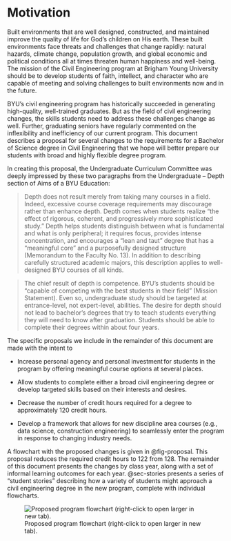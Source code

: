 # Motivation {.unnumbered}

Built environments that are well designed, constructed, and maintained improve the quality of life for God’s children on His earth. These built environments face threats and challenges that change rapidly: natural hazards, climate change, population growth, and global economic and political conditions all at times threaten human happiness and well-being. The mission of the Civil Engineering program at Brigham Young University should be to develop students of faith, intellect, and character who are capable of meeting and solving challenges to built environments now and in the future. 
 
BYU’s civil engineering program has historically succeeded in generating high-quality, well-trained graduates. But as the field of civil engineering changes, the skills students need to address these challenges change as well. Further, graduating seniors have regularly commented on the inflexibility and inefficiency of our current program. This document describes a proposal for several changes to the requirements for a Bachelor of Science degree in Civil Engineering that we hope will better prepare our students with broad and highly flexible degree program. 
 
In creating this proposal, the Undergraduate Curriculum Committee was deeply impressed by these two paragraphs from the Undergraduate – Depth section of Aims of a BYU Education: 

> Depth does not result merely from taking many courses in a field. Indeed, excessive course coverage requirements may discourage rather than enhance depth. Depth comes when students realize "the effect of rigorous, coherent, and progressively more sophisticated study." Depth helps students distinguish between what is fundamental and what is only peripheral; it requires focus, provides intense concentration, and encourages a "lean and taut" degree that has a "meaningful core" and a purposefully designed structure (Memorandum to the Faculty No. 13). In addition to describing carefully structured academic majors, this description applies to well-designed BYU courses of all kinds.  

> The chief result of depth is competence. BYU's students should be "capable of competing with the best students in their field" (Mission Statement). Even so, undergraduate study should be targeted at entrance-level, not expert-level, abilities. The desire for depth should not lead to bachelor's degrees that try to teach students everything they will need to know after graduation. Students should be able to complete their degrees within about four years. 
 
The specific proposals we include in the remainder of this document are made with the intent to  

  - Increase personal agency and personal investment for students in the program by offering meaningful course options at several places. 

  - Allow students to complete either a broad civil engineering degree or develop targeted skills based on their interests and desires.

  - Decrease the number of credit hours required for a degree to approximately 120 credit hours. 

  - Develop a framework that allows for new discipline area courses (e.g., data science, construction engineering) to seamlessly enter the program in response to changing industry needs. 

A flowchart with the proposed changes is given in @fig-proposal. This proposal reduces the required credit hours to 122 from 128. The remainder of this document presents the changes by class year, along with a set of informal learning outcomes for each year. @sec-stories presents a series of “student stories” describing how a variety of students might approach a civil engineering degree in the new program, complete with individual flowcharts. 

![Proposed program flowchart (right-click to open larger in new tab).](flowcharts/FlowchartProposal.png){#fig-proposal}